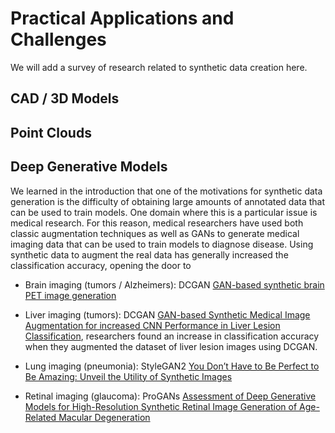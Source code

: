 # Practical Applications and Challenges

We will add a survey of research related to synthetic data creation here.

## CAD / 3D Models

## Point Clouds

## Deep Generative Models

We learned in the introduction that one of the motivations for synthetic data generation is the difficulty of obtaining large amounts of annotated data that can be used to train models.
One domain where this is a particular issue is medical research. For this reason, medical researchers have used both classic augmentation techniques as well as GANs to generate medical imaging data that can be used to train models to diagnose disease.
Using synthetic data to augment the real data has generally increased the classification accuracy, opening the door to 

- Brain imaging (tumors / Alzheimers): DCGAN [GAN-based synthetic brain PET image generation](https://www.ncbi.nlm.nih.gov/pmc/articles/PMC7105582/)

- Liver imaging (tumors): DCGAN [GAN-based Synthetic Medical Image Augmentation for increased CNN Performance in Liver Lesion Classification](https://www.sciencedirect.com/science/article/abs/pii/S0925231218310749), researchers found an increase in classification accuracy when they augmented the dataset of liver lesion images using DCGAN.

- Lung imaging (pneumonia): StyleGAN2 [You Don’t Have to Be Perfect to Be Amazing: Unveil the Utility of Synthetic Images](https://arxiv.org/abs/2305.18337)

- Retinal imaging (glaucoma): ProGANs [Assessment of Deep Generative Models for High-Resolution Synthetic Retinal Image Generation of Age-Related Macular Degeneration](https://jamanetwork.com/journals/jamaophthalmology/fullarticle/2720489)
